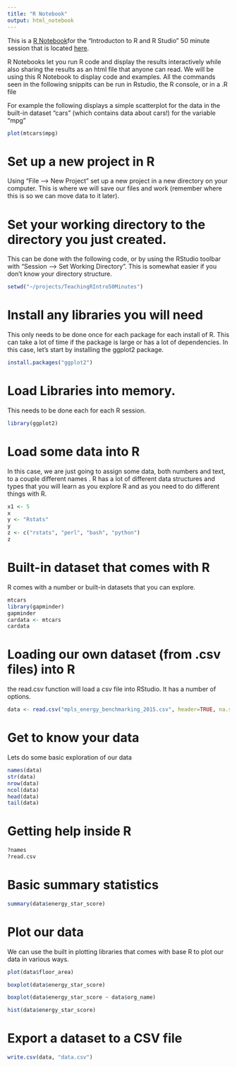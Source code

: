 ```yaml
---
title: "R Notebook"
output: html_notebook
---
```


This is a [R Notebook](http://rmarkdown.rstudio.com)for the "Introducton to R and R Studio" 50 minute session that is located [here](http://z.umn.edu/rtutorial). 

R Notebooks let you run R code and display the results interactively while also sharing the results as an html file that anyone can read. We will be using this R Notebook to display code and examples. All the commands seen in the following snippits can be run in Rstudio, the R console, or in a .R file

For example the following displays a simple scatterplot for the data in the built-in dataset "cars" (which contains data about cars!) for the variable "mpg" 

```r
plot(mtcars$mpg)
```

# Set up a new project in R

Using "File --> New Project" set up a new project in a new directory on your computer. This is where we will save our files and work (remember where this is so we can move data to it later). 

# Set your working directory to the directory you just created. 

This can be done with the following code, or by using the RStudio toolbar with "Session --> Set Working Directory". This is somewhat easier if you don't know your directory structure.

```r
setwd("~/projects/TeachingRIntro50Minutes")
```


# Install any libraries you will need

This only needs to be done once for each package for each install of R. This can take a lot of time if the package is large or has a lot of dependencies. In this case, let's start by installing the ggplot2 package. 

```r
install.packages("ggplot2")
```


# Load Libraries into memory. 
This needs to be done each for each R session. 

```r
library(ggplot2)
```

# Load some data into R

In this case, we are just going to assign some data, both numbers and text, to a couple different names       . R has a lot of different data structures and types that you will learn as you explore R and as you need to do different things with R.

```r
x1 <- 5
x
y <- "Rstats"
y
z <- c("rstats", "perl", "bash", "python")
z
```


# Built-in dataset that comes with R 
R comes with a number or built-in datasets that you can explore.  


```r
mtcars
library(gapminder)
gapminder
cardata <- mtcars
cardata
```

# Loading our own dataset (from .csv files) into R
the read.csv function will load a csv file into RStudio. It has a number of options. 

```r
data <- read.csv("mpls_energy_benchmarking_2015.csv", header=TRUE, na.strings=c("N/A", "Not Available", "NA", "0"))

```

# Get to know your data
Lets do some basic exploration of our data

```r
names(data)
str(data)
nrow(data)
ncol(data)
head(data)
tail(data)
```

# Getting help inside R

```r
?names
?read.csv
```


# Basic summary statistics

```r
summary(data$energy_star_score)
```


# Plot our data
We can use the built in plotting libraries that comes with base R to plot our data in various ways. 

```r
plot(data$floor_area)
```

```r
boxplot(data$energy_star_score)
```

```r
boxplot(data$energy_star_score ~ data$org_name)
```

```r
hist(data$energy_star_score)
```

# Export a dataset to a CSV file

```r
write.csv(data, "data.csv")
```

